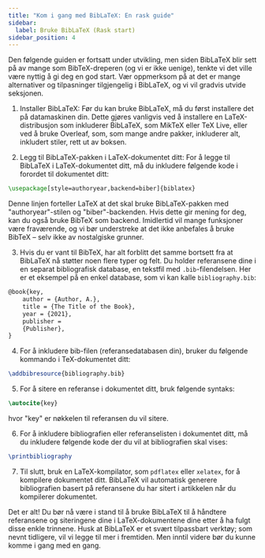 ```yaml
---
title: "Kom i gang med BibLaTeX: En rask guide"
sidebar:
  label: Bruke BibLaTeX (Rask start)
sidebar_position: 4
---
```



Den følgende guiden er fortsatt under utvikling, men siden BibLaTeX blir sett på av mange som BibTeX-dreperen (og vi er ikke uenige), tenkte vi det ville være nyttig å gi deg en god start. Vær oppmerksom på at det er mange alternativer og tilpasninger tilgjengelig i BibLaTeX, og vi vil gradvis utvide seksjonen.

1.  Installer BibLaTeX: Før du kan bruke BibLaTeX, må du først installere det på datamaskinen din. Dette gjøres vanligvis ved å installere en LaTeX-distribusjon som inkluderer BibLaTeX, som MikTeX eller TeX Live, eller ved å bruke Overleaf, som, som mange andre pakker, inkluderer alt, inkludert stiler, rett ut av boksen.
    
2.  Legg til BibLaTeX-pakken i LaTeX-dokumentet ditt: For å legge til BibLaTeX i LaTeX-dokumentet ditt, må du inkludere følgende kode i forordet til dokumentet ditt:
    

<CiteDrive />

```latex
\usepackage[style=authoryear,backend=biber]{biblatex}
```

Denne linjen forteller LaTeX at det skal bruke BibLaTeX-pakken med "authoryear"-stilen og "biber"-backenden. Hvis dette gir mening for deg, kan du også bruke BibTeX som backend. Imidlertid vil mange funksjoner være fraværende, og vi bør understreke at det ikke anbefales å bruke BibTeX – selv ikke av nostalgiske grunner.

3. Hvis du er vant til BibTeX, har alt forblitt det samme bortsett fra at BibLaTeX nå støtter noen flere typer og felt. Du holder referansene dine i en separat bibliografisk database, en tekstfil med `.bib`-filendelsen. Her er et eksempel på en enkel database, som vi kan kalle `bibliography.bib`:

```latex
@book{key,   
	author = {Author, A.},   
	title = {The Title of the Book},   
	year = {2021},   
	publisher = 
	{Publisher}, 
}
```

4.  For å inkludere bib-filen (referansedatabasen din), bruker du følgende kommando i TeX-dokumentet ditt:

```latex
\addbibresource{bibliography.bib}
```

5.  For å sitere en referanse i dokumentet ditt, bruk følgende syntaks:

```latex
\autocite{key}
```

hvor "key" er nøkkelen til referansen du vil sitere.

6.  For å inkludere bibliografien eller referanselisten i dokumentet ditt, må du inkludere følgende kode der du vil at bibliografien skal vises:

```latex
\printbibliography
```

7.  Til slutt, bruk en LaTeX-kompilator, som `pdflatex` eller `xelatex`, for å kompilere dokumentet ditt. BibLaTeX vil automatisk generere bibliografien basert på referansene du har sitert i artikkelen når du kompilerer dokumentet.

Det er alt! Du bør nå være i stand til å bruke BibLaTeX til å håndtere referansene og siteringene dine i LaTeX-dokumentene dine etter å ha fulgt disse enkle trinnene. Husk at BibLaTeX er et svært tilpassbart verktøy; som nevnt tidligere, vil vi legge til mer i fremtiden. Men inntil videre bør du kunne komme i gang med en gang.